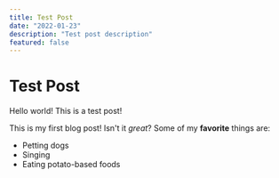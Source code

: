 ```yaml
---
title: Test Post
date: "2022-01-23"
description: "Test post description"
featured: false
---
```



# Test Post

Hello world! This is a test post!

This is my first blog post! Isn't it *great*?
Some of my **favorite** things are:
* Petting dogs
* Singing
* Eating potato-based foods